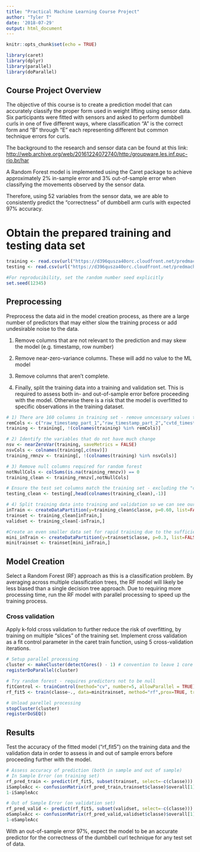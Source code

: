 ```yaml
---
title: "Practical Machine Learning Course Project"
author: "Tyler T"
date: '2018-07-29'
output: html_document
---
```


```r
knitr::opts_chunk$set(echo = TRUE)

library(caret)
library(dplyr)
library(parallel)
library(doParallel)
```

## Course Project Overview

The objective of this course is to create a prediction model that can accurately classify the proper form used in weight lifting using sensor data. Six participants were fitted with sensors and asked to perform dumbbell curls in one of five different ways, where classification "A" is the correct form and "B" through "E" each representing different but common technique errors for curls.

The background to the research and sensor data can be found at this link: <http://web.archive.org/web/20161224072740/http:/groupware.les.inf.puc-rio.br/har>

A Random Forest model is implemented using the Caret package to achieve approximately 2% in-sample error and 3% out-of-sample error when classifying the movements observed by the sensor data.

Therefore, using 52 variables from the sensor data, we are able to consistently predict the "correctness" of dumbbell arm curls with expected 97% accuracy.


# Obtain the prepared training and testing data set
```r

training <- read.csv(url("https://d396qusza40orc.cloudfront.net/predmachlearn/pml-training.csv"))
testing <- read.csv(url("https://d396qusza40orc.cloudfront.net/predmachlearn/pml-testing.csv"))

#For reproducibility, set the random number seed explicitly
set.seed(12345)

```

## Preprocessing

Preprocess the data aid in the model creation process, as there are a large number of predictors that may either slow the training process or add undesirable noise to the data.

1) Remove columns that are not relevant to the prediction and may skew the model (e.g. timestamp, row number)
2) Remove near-zero-variance columns. These will add no value to the ML model
3) Remove columns that aren't complete.

4) Finally, split the training data into a training and validation set. This is required to assess both in- and out-of-sample error before proceeding with the model. Otherwise there is a risk that the model is overfitted to specific observations in the training dataset.

```r
# 1) There are 160 columns in training set - remove unncessary values that may have undue influence on the prediction model
remCols <- c("raw_timestamp_part_1","raw_timestamp_part_2","cvtd_timestamp","new_window","num_window","user_name","X")
training <- training[, !(colnames(training) %in% remCols)]

# 2) Identify the variables that do not have much change
nsv <- nearZeroVar(training, saveMetrics = FALSE)
nsvCols <- colnames(training[,c(nsv)])
training_rmnzv <- training[, !(colnames(training) %in% nsvCols)]

# 3) Remove null columns required for random forest
notNullCols <- colSums(is.na(training_rmnzv)) == 0
training_clean <- training_rmnzv[,notNullCols]

# Ensure the test set columns match the training set - excluding the "classe" result
testing_clean <- testing[,head(colnames(training_clean),-1)]

# 4) Split training data into training and validation so we can see our in-sample error of the model
inTrain <- createDataPartition(y=training_clean$classe, p=0.60, list=FALSE)
trainset <- training_clean[inTrain,]
validset <- training_clean[-inTrain,]

#Create an even smaller data set for rapid training due to the sufficient sample size
mini_inTrain <- createDataPartition(y=trainset$classe, p=0.3, list=FALSE)
minitrainset <- trainset[mini_inTrain,]

```

## Model Creation

Select a Random Forest (RF) approach as this is a classification problem. By averaging across multiple classification trees, the RF model will likely be less biased than a single decision tree approach. Due to requiring more processing time, run the RF model with parallel processing to speed up the training process.

### Cross validation
Apply k-fold cross validation to further reduce the risk of overfitting, by training on multiple "slices" of the training set. Implement cross validation as a fit control parameter in the caret train function, using 5 cross-validation iterations.

```r

# Setup parallel processing
cluster <- makeCluster(detectCores() - 1) # convention to leave 1 core for OS
registerDoParallel(cluster)

# Try random forest - requires predictors not to be null
fitControl <- trainControl(method="cv", number=5, allowParallel = TRUE)
rf_fit5 <- train(classe~., data=minitrainset, method="rf",prox=TRUE, trcontrol=fitControl)

# Unload parellel processing
stopCluster(cluster)
registerDoSEQ()

```


## Results

Test the accuracy of the fitted model ("rf_fit5") on the training data and the validation data in order to assess in and out of sample errors before proceeding further with the model.

```r

# Assess accuracy of prediction (both in sample and out of sample)
# In Sample Error (on training set)
rf_pred_train <- predict(rf_fit5, subset(trainset, select=-c(classe)))
iSampleAcc <- confusionMatrix(rf_pred_train,trainset$classe)$overall[1]
1-iSampleAcc

# Out of Sample Error (on validation set)
rf_pred_valid <- predict(rf_fit5, subset(validset, select=-c(classe)))
oSampleAcc <- confusionMatrix(rf_pred_valid,validset$classe)$overall[1]
1-oSampleAcc
```

With an out-of-sample error 97%, expect the model to be an accurate predictor for the correctness of the dumbbell curl technique for any test set of data.

